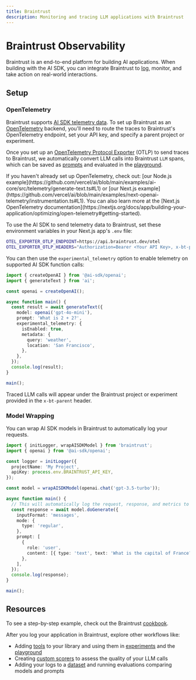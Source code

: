 ```yaml
---
title: Braintrust
description: Monitoring and tracing LLM applications with Braintrust
---
```


# Braintrust Observability

Braintrust is an end-to-end platform for building AI applications. When building with the AI SDK, you can integrate Braintrust to [log](https://www.braintrust.dev/docs/guides/logging), monitor, and take action on real-world interactions.

## Setup

### OpenTelemetry

Braintrust supports [AI SDK telemetry data](/docs/ai-sdk-core/telemetry).
To set up Braintrust as an [OpenTelemetry](https://opentelemetry.io/docs/) backend, you'll need to route the traces to Braintrust's OpenTelemetry endpoint, set your API key, and specify a parent project or experiment.

Once you set up an [OpenTelemetry Protocol Exporter](https://opentelemetry.io/docs/languages/js/exporters/) (OTLP) to send traces to Braintrust, we automatically convert LLM calls into Braintrust `LLM` spans, which can be saved as [prompts](https://www.braintrust.dev/docs/guides/functions/prompts) and evaluated in the [playground](https://www.braintrust.dev/docs/guides/playground).

<Note>
  If you haven't already set up OpenTelemetry, check out: [our Node.js
  example](https://github.com/vercel/ai/blob/main/examples/ai-core/src/telemetry/generate-text.ts#L1)
  or [our Next.js
  example](https://github.com/vercel/ai/blob/main/examples/next-openai-telemetry/instrumentation.ts#L1).
  You can also learn more at the [Next.js OpenTelemetry
  documentation](https://nextjs.org/docs/app/building-your-application/optimizing/open-telemetry#getting-started).
</Note>

To use the AI SDK to send telemetry data to Braintrust, set these environment variables in your Next.js app's `.env` file:

```bash
OTEL_EXPORTER_OTLP_ENDPOINT=https://api.braintrust.dev/otel
OTEL_EXPORTER_OTLP_HEADERS="Authorization=Bearer <Your API Key>, x-bt-parent=project_id:<Your Project ID>"
```

You can then use the `experimental_telemetry` option to enable telemetry on supported AI SDK function calls:

```typescript
import { createOpenAI } from '@ai-sdk/openai';
import { generateText } from 'ai';

const openai = createOpenAI();

async function main() {
  const result = await generateText({
    model: openai('gpt-4o-mini'),
    prompt: 'What is 2 + 2?',
    experimental_telemetry: {
      isEnabled: true,
      metadata: {
        query: 'weather',
        location: 'San Francisco',
      },
    },
  });
  console.log(result);
}

main();
```

Traced LLM calls will appear under the Braintrust project or experiment provided in the `x-bt-parent` header.

### Model Wrapping

You can wrap AI SDK models in Braintrust to automatically log your requests.

```typescript
import { initLogger, wrapAISDKModel } from 'braintrust';
import { openai } from '@ai-sdk/openai';

const logger = initLogger({
  projectName: 'My Project',
  apiKey: process.env.BRAINTRUST_API_KEY,
});

const model = wrapAISDKModel(openai.chat('gpt-3.5-turbo'));

async function main() {
  // This will automatically log the request, response, and metrics to Braintrust
  const response = await model.doGenerate({
    inputFormat: 'messages',
    mode: {
      type: 'regular',
    },
    prompt: [
      {
        role: 'user',
        content: [{ type: 'text', text: 'What is the capital of France?' }],
      },
    ],
  });
  console.log(response);
}

main();
```

## Resources

To see a step-by-step example, check out the Braintrust [cookbook](https://www.braintrust.dev/docs/cookbook/recipes/OTEL-logging).

After you log your application in Braintrust, explore other workflows like:

- Adding [tools](https://www.braintrust.dev/docs/guides/functions/tools) to your library and using them in [experiments](https://www.braintrust.dev/docs/guides/evals) and the [playground](https://www.braintrust.dev/docs/guides/playground)
- Creating [custom scorers](https://www.braintrust.dev/docs/guides/functions/scorers) to assess the quality of your LLM calls
- Adding your logs to a [dataset](https://www.braintrust.dev/docs/guides/datasets) and running evaluations comparing models and prompts

